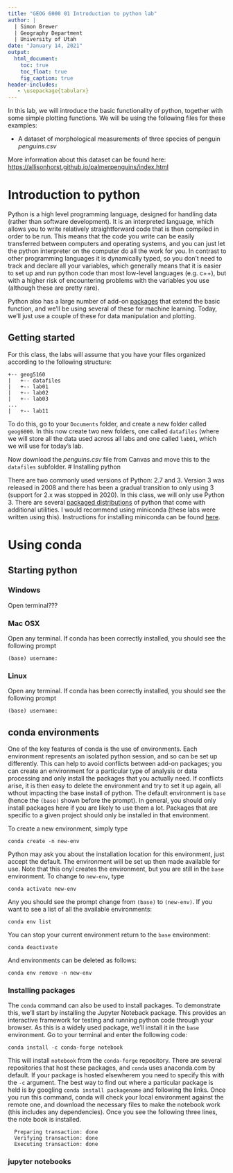 ```yaml
---
title: "GEOG 6000 01 Introduction to python lab"
author: | 
  | Simon Brewer
  | Geography Department
  | University of Utah
date: "January 14, 2021"
output:
  html_document:
    toc: true
    toc_float: true
    fig_caption: true
header-includes:
   - \usepackage{tabularx}
---
```


In this lab, we will introduce the basic functionality of python, together with some simple plotting functions. We will be using the following files for these examples:

- A dataset of morphological measurements of three species of penguin *penguins.csv*

More information about this dataset can be found here: [https://allisonhorst.github.io/palmerpenguins/index.html](https://allisonhorst.github.io/palmerpenguins/index.html)


# Introduction to python

Python is a high level programming language, designed for handling data (rather than software development). It is an interpreted language, which allows you to write relatively straightforward code that is then compiled in order to be run. This means that the code you write can be easily transferred between computers and operating systems, and you can just let the python interpreter on the computer do all the work for you. In contrast to other programming languages it is dynamically typed, so you don't need to track and declare all your variables, which generally means that it is easier to set up and run python code than most low-level languages (e.g. c++), but with a higher risk of encountering problems with the variables you use (although these are pretty rare). 

Python also has a large number of add-on [packages][packID] that extend the basic function, and we'll be using several of these for machine learning. Today, we'll just use a couple of these for data manipulation and plotting. 

## Getting started

For this class, the labs will assume that you have your files organized according to the following structure:

```
+-- geog5160
|   +-- datafiles
|   +-- lab01
|   +-- lab02
|   +-- lab03
...
|   +-- lab11
```

To do this, go to your `Documents` folder, and create a new folder called `geog6000`. In this now create two new folders, one called `datafiles` (where we will store all the data used across all labs and one called `lab01`, which we will use for today's lab. 

Now download the *penguins.csv* file from Canvas and move this to the `datafiles` subfolder. 
# Installing python

There are two commonly used versions of Python: 2.7 and 3. Version 3 was released in 2008 and there has been a gradual transition to only using 3 (support for 2.x was stopped in 2020). In this class, we will only use Python 3. There are several [packaged distributions][distID] of python that come with additional utilities. I would recommend using miniconda (these labs were written using this). Instructions for installing miniconda can be found [here][mcID]. 

# Using conda

## Starting python

### Windows

Open terminal???

### Mac OSX

Open any terminal. If conda has been correctly installed, you should see the following prompt

```
(base) username:
```

### Linux

Open any terminal. If conda has been correctly installed, you should see the following prompt

```
(base) username:
```

## conda environments

One of the key features of conda is the use of environments. Each environment represents an isolated python session, and so can be set up differently. This can help to avoid conflicts between add-on packages; you can create an environment for a particular type of analysis or data processing and only install the packages that you actually need. If conflicts arise, it is then easy to delete the environment and try to set it up again, all wthout impacting the base install of python. The default environment is `base` (hence the `(base)` shown before the prompt). In general, you should only install packages here if you are likely to use them a lot. Packages that are specific to a given project should only be installed in that environment. 

To create a new environment, simply type

```
conda create -n new-env
```

Python may ask you about the installation location for this environment, just accept the default. The environment will be set up then made available for use. Note that this onyl creates the environment, but you are still in the `base` environment. To change to `new-env`, type

```
conda activate new-env
```

Any you should see the prompt change from `(base)` to `(new-env)`. If you want to see a list of all the available environments:

```
conda env list
```

You can stop your current environment return to the `base` environment:

```
conda deactivate
```

And environments can be deleted as follows:

```
conda env remove -n new-env
```

### Installing packages

The `conda` command can also be used to install packages. To demonstrate this, we'll start by installing the Jupyter Noteback package. This provides an interactive framework for testing and running python code through your browser. As this is a widely used package, we'll install it in the `base` environment. Go to your terminal and enter the following code:

```
conda install -c conda-forge notebook
```

This will install `notebook` from the `conda-forge` repository. There are several repositories that host these packages, and `conda` uses anaconda.com by default. If your package is hosted elsewherem you need to specify this with the `-c` argument. The best way to find out where a particular package is held is by googling `conda install packagename` and following the links. Once you run this command, conda will check your local environment against the remote one, and download the necessary files to make the notebook work (this includes any dependencies). Once you see the following three lines, the note book is installed. 

```
  Preparing transaction: done
  Verifying transaction: done
  Executing transaction: done
```

### jupyter notebooks



[pydlID]: https://www.python.org/downloads/
[distID]: https://wiki.python.org/moin/PythonDistributions
[mcID]: https://docs.conda.io/projects/conda/en/latest/user-guide/install/index.html#
[packID]: https://wiki.python.org/moin/UsefulModules